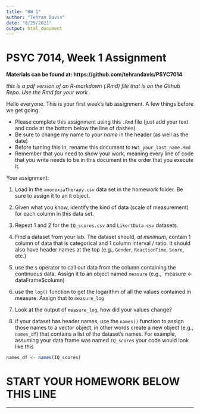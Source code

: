 ```yaml
---
title: "HW 1"
author: "Tehran Davis"
date: "8/25/2021"
output: html_document
---
```


# PSYC 7014, Week 1 Assignment

**Materials can be found at: https://github.com/tehrandavis/PSYC7014**

*this is a pdf version of an R-markdown (.Rmd) file that is on the Github Repo. Use the Rmd for your work*

Hello everyone. This is your first week's lab assignment. A few things before we get going: 

- Please complete this assignment using this `.Rmd` file (just add your text and code at the bottom below the line of dashes)
- Be sure to change my name to *your name* in the header (as well as the date)
- Before turning this in, rename this document to `HW1_your_last_name.Rmd`
- Remember that you need to show your work, meaning every line of code that you write needs to be in this document in the order that you execute it.


Your assignment:

1. Load in the `anorexiaTherapy.csv` data set in the homework folder. Be sure to assign it to an `R` object.

2. Given what you know, identify the kind of data (scale of measurement) for each column in this data set.

3. Repeat 1 and 2 for the `IQ_scores.csv` and `LikertData.csv` datasets.

4. Find a dataset from your lab. The dataset should, *at minimum*, contain 1 column of data that is categorical and 1 column interval / ratio. It should also have header names at the top (e.g., `Gender`, `ReactionTime`, `Score`, etc.)

5. use the `$` operator to call out data from the column containing the continuous data. Assign it to an object named `measure` (e.g., `measure <- dataFrame$column)

6. use the `log()` function to get the logarithm of all the values contained in measure. Assign that to `measure_log`

7. Look at the output of `measure_log`, how did your values change?

8. if your dataset has header names, use the `names()` function to assign those names to a vector object, in other words create a new object (e.g., `names_df`) that contains a list of the dataset's names. For example, assuming your data frame was named `IQ_scores` your code would look like this

```r
names_df <- names(IQ_scores)
```


# START YOUR HOMEWORK BELOW THIS LINE
___________________________________________________________

